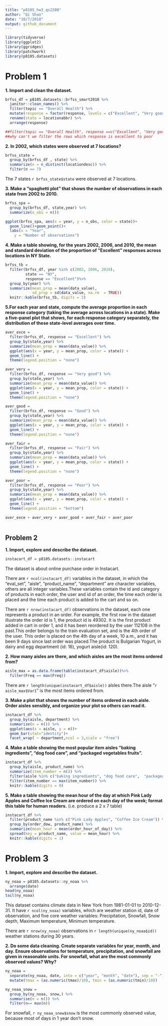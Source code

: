 ```yaml
---
title: "p8105_hw3_qs2200"
author: "Qi Shao"
date: "10/7/2018"
output: github_document
---
```


```r
library(tidyverse)
library(ggplot2)
library(ggridges)
library(patchwork)
library(p8105.datasets)
```

# Problem 1

**1. Import and clean the dataset.**
```r
brfss_df = p8105.datasets::brfss_smart2010 %>%
  janitor::clean_names() %>%
  filter(topic == "Overall Health") %>%
  mutate(response = factor(response, levels = c("Excellent", "Very good", "Good","Fair", "Poor")))%>%
  rename(state = locationabbr) %>%
  arrange(response) 

##filter(topic == "Overall Health", response ==c("Excellent", "Very good", "Good","Fair", "Poor"))
##why can't we filter the rows which response is excellent to poor
```
**2. In 2002, which states were observed at 7 locations?**
```r
brfss_state = 
  group_by(brfss_df , state) %>%
  summarize(n = n_distinct(locationdesc)) %>%
  filter(n == 7)
```

The 7 states `r brfss_state$state` were observed at 7 locations.

**3. Make a “spaghetti plot” that shows the number of observations in each state from 2002 to 2010.**
```r

brfss_spa =
  group_by(brfss_df, state,year) %>%
  summarize(n_obs = n())

ggplot(brfss_spa, aes(x = year, y = n_obs, color = state))+
  geom_line()+geom_point()+
  labs(x = "Year",
    y = "Number of observations")

```
**4. Make a table showing, for the years 2002, 2006, and 2010, the mean and standard deviation of the proportion of “Excellent” responses across locations in NY State.**

```r

brfss_tb =
  filter(brfss_df, year %in% c(2002, 2006, 2010),
         state == "NY",
         response == "Excellent")%>%
  group_by(year) %>%
  summarize(mean_prop = mean(data_value), 
            sd_prop = sd(data_value, na.rm  = TRUE))
  knitr::kable(brfss_tb, digits = 2)

```


**5.For each year and state, compute the average proportion in each response category (taking the average across locations in a state). Make a five-panel plot that shows, for each response category separately, the distribution of these state-level averages over time.**

```r
aver_exce = 
  filter(brfss_df, response == "Excellent") %>%
  group_by(state,year) %>%
  summarize(mean_prop = mean(data_value)) %>%
  ggplot(aes(x = year, y = mean_prop, color = state)) +
  geom_line() +
  theme(legend.position = "none")

aver_very = 
  filter(brfss_df, response == "Very good") %>%
  group_by(state,year) %>%
  summarize(mean_prop = mean(data_value)) %>%
  ggplot(aes(x = year, y = mean_prop, color = state)) +
  geom_line() +
  theme(legend.position = "none")

aver_good = 
  filter(brfss_df, response == "Good") %>%
  group_by(state,year) %>%
  summarize(mean_prop = mean(data_value)) %>%
  ggplot(aes(x = year, y = mean_prop, color = state)) +
  geom_line() +
  theme(legend.position = "none")

aver_fair = 
  filter(brfss_df, response == "Fair") %>%
  group_by(state,year) %>%
  summarize(mean_prop = mean(data_value)) %>%
  ggplot(aes(x = year, y = mean_prop, color = state)) +
  geom_line() +
  theme(legend.position = "none")

aver_poor = 
  filter(brfss_df, response == "Poor") %>%
  group_by(state,year) %>%
  summarize(mean_prop = mean(data_value)) %>%
  ggplot(aes(x = year, y = mean_prop, color = state)) +
  geom_line() +
  theme(legend.position = "bottom")

aver_exce + aver_very + aver_good + aver_fair + aver_poor
  
```


## Problem 2 

**1. Import, explore and describe the dataset.**
```r
instacart_df = p8105.datasets::instacart 
```

The dataset is about online purchase order in Instacart. 

There are `r ncol(instacart_df)` variables in the dataset, in which the "eval_set", "aisle", "product_name", "department" are character variables, others are all integer variables.These variables contain the id and category of products in each order, the user and id of an order, the time each order is placed and the time each product is added to the cart and so on.

There are `r nrow(instacart_df)` observations in the dataset, each one represents a product in an order. For example, the first row in the dataset illustrate the order id is 1, the product id is 49302. It is the first product added in cart in order 1, and it has been reordered by the user 112108 in the past.This order belongs to the train evaluation set, and is the 4th order of the user. This order is placed on the 4th day of a week, 10 a.m., and it has been 9 days since last order was placed.The product is Bulgarian Yogurt, in dairy and egg department (id: 16), yogurt aisle(id: 120).

**2. How many aisles are there, and which aisles are the most items ordered from?**
```r
aisle_max = as.data.frame(table(instacart_df$aisle))%>%
  filter(Freq == max(Freq)) 
```

There are `r length(unique(instacart_df$aisle))` alsles there.The aisle "`r aisle_max$Var1`" is the most items ordered from.

**3. Make a plot that shows the number of items ordered in each aisle. Order aisles sensibly, and organize your plot so others can read it.**
```r
instacart_df %>%
  group_by(aisle, department) %>%
  summarize(n = n()) %>%
  ggplot(aes(x = aisle, y = n))+
  geom_bar(stat="identity")+
  facet_wrap( ~ department,ncol = 3,scale = "free")

```

**4. Make a table showing the most popular item aisles “baking ingredients”, “dog food care”, and “packaged vegetables fruits”.**
```r
instacart_df %>%
  group_by(aisle, product_name) %>%
  summarize(item_number = n()) %>%
  filter(aisle %in% c("baking ingredients", "dog food care",  "packaged vegetables fruits")) %>%
  filter(item_number == max(item_number)) %>%
  knitr::kable(digits = 0)
```

**5. Make a table showing the mean hour of the day at which Pink Lady Apples and Coffee Ice Cream are ordered on each day of the week; format this table for human readers.** (i.e. produce a 2 x 7 table)
```r
instacart_df %>%
  filter(product_name %in% c("Pink Lady Apples", "Coffee Ice Cream")) %>%
  group_by(order_dow, product_name) %>%
  summarize(mean_hour = mean(order_hour_of_day)) %>%
  spread(key = product_name, value = mean_hour) %>%
  knitr::kable(digits = 1)
```
  
# Problem 3

**1. Import, explore and describe the dataset.**
```r
ny_noaa = p8105.datasets::ny_noaa %>%
  arrange(date)
head(ny_noaa)
tail(ny_noaa) 

```
This dataset contains climate data in New York from 1981-01-01 to 2010-12-31. It have `r ncol(ny_noaa)` variables, which are weather station id, date of observation, and five core weather variables: Precipitation, Snowfall, Snow depth, Maximum temperature, Minimum temperature.

There are `r nrow(ny_noaa)` observations in `r length(unique(ny_noaa$id))` weather stations during 30 years.

**2. Do some data cleaning. Create separate variables for year, month, and day. Ensure observations for temperature, precipitation, and snowfall are given in reasonable units. For snowfall, what are the most commonly observed values? Why?**

```r
ny_noaa =
  separate(ny_noaa, date, into = c("year", "month", "date"), sep = "-") %>%
  mutate(tmax = (as.numeric(tmax)/10), tmin = (as.numeric(tmin)/10))

ny_noaa_snow =
  group_by(ny_noaa, snow,) %>%
  summarise(n = n()) %>%
  filter(n== max(n))
```
For snowfall, `r ny_noaa_snow$snow` is the most commonly observed value, because most of days in 1 year don't snow.
